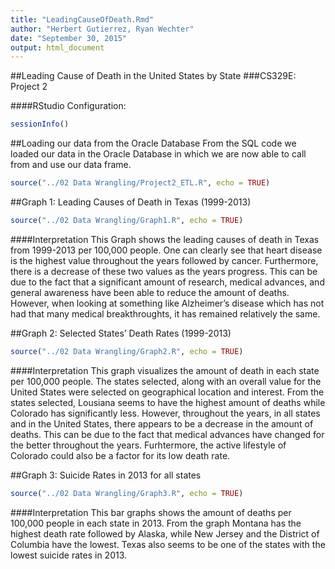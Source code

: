 ```yaml
---
title: "LeadingCauseOfDeath.Rmd"
author: "Herbert Gutierrez, Ryan Wechter"
date: "September 30, 2015"
output: html_document
---
```


##Leading Cause of Death in the United States by State
###CS329E: Project 2



####RStudio Configuration:
```r
sessionInfo()
```


##Loading our data from the Oracle Database
From the SQL code we loaded our data in the Oracle Database in which we are now able to call from and use our data frame.
```r
source("../02 Data Wrangling/Project2_ETL.R", echo = TRUE)
```




##Graph 1: Leading Causes of Death in Texas (1999-2013)
```r
source("../02 Data Wrangling/Graph1.R", echo = TRUE)
```

####Interpretation
This Graph shows the leading causes of death in Texas from 1999-2013 per 100,000 people. One can clearly see that heart disease is the highest value throughout the years followed by cancer. Furthermore, there is a decrease of these two values as the years progress. This can be due to the fact that a significant amount of research, medical advances, and general awareness have been able to reduce the amount of deaths. However, when looking at something like Alzheimer's disease which has not had that many medical breakthroughts, it has remained relatively the same.
 
  
  
  
##Graph 2: Selected States' Death Rates (1999-2013)
```r
source("../02 Data Wrangling/Graph2.R", echo = TRUE)
```

####Interpretation
This graph visualizes the amount of death in each state per 100,000 people. The states selected, along with an overall value for the United States were selected on geographical location and interest. From the states selected, Lousiana seems to have the highest amount of deaths while Colorado has significantly less. However, throughout the years, in all states and in the United States, there appears to be a decrease in the amount of deaths. This can be due to the fact that medical advances have changed for the better throughout the years. Furhtermore, the active lifestyle of Colorado could also be a factor for its low death rate.
  
 
  
  
##Graph 3: Suicide Rates in 2013 for all states
```r
source("../02 Data Wrangling/Graph3.R", echo = TRUE)
```

####Interpretation
This bar graphs shows the amount of deaths per 100,000 people in each state in 2013. From the graph Montana has the highest death rate followed by Alaska, while New Jersey and the District of Columbia have the lowest. Texas also seems to be one of the states with the lowest suicide rates in 2013. 